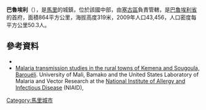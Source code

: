 {{Coord|13|4|N|6|50|W|display=title}}

'''巴魯埃利'''（{{lang-fr|Barouéli}}），是[[馬里|馬里]]的城鎮，位於該國中部，由[[塞古區|塞古區]]負責管轄，是[[巴魯埃利省|巴魯埃利省]]的首府，面積864平方公里，海拔高度319米，2009年人口43,456，人口密度每平方公里50.3人。

==參考資料==
*{{cite web|url=http://mali-reforme-telecom.mctmtl.com/previsions.pdf|title=Previsions de desserte des communes pour la periode de 2001-2005|publisher=Mali Reforme Telecom|accessdate=February 17, 2009|deadurl=yes|archiveurl=https://web.archive.org/web/20040829024117/http://mali-reforme-telecom.mctmtl.com/previsions.pdf|archivedate=2004年8月29日}}
* [https://web.archive.org/web/20080620103155/http://gis.cancer.gov/new/mali.html Malaria transmission studies in the rural towns of Kemena and Sougoula, Barouéli].  University of Mali, Bamako and the United States Laboratory of Malaria and Vector Research at the [[National_Institute_of_Allergy_and_Infectious_Disease|National Institute of Allergy and Infectious Disease]] (NIAID),

{{塞古區}}

[[Category:馬里城市|Category:馬里城市]]


{{Mali-geo-stub}}